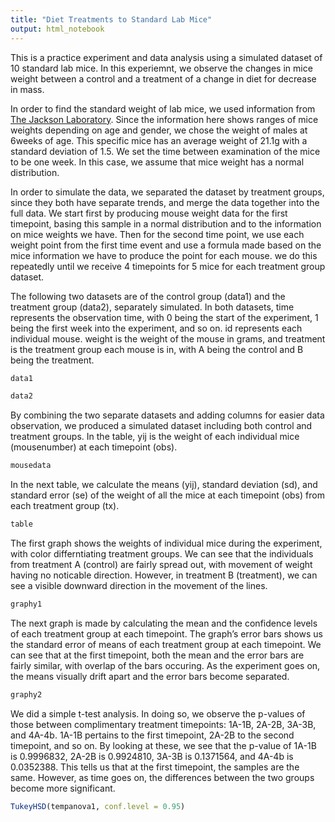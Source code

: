 ```yaml
---
title: "Diet Treatments to Standard Lab Mice"
output: html_notebook
---
```


This is a practice experiment and data analysis using a simulated dataset of 10 standard lab mice. In this experiemnt, we observe the changes in mice weight between a control and a treatment of a change in diet for decrease in mass. 

In order to find the standard weight of lab mice, we used information from [The Jackson Laboratory](https://www.jax.org/jax-mice-and-services/strain-data-sheet-pages/body-weight-chart-000664). Since the information here shows ranges of mice weights depending on age and gender, we chose the weight of males at 6weeks of age. This specific mice has an average weight of 21.1g with a standard deviation of 1.5. We set the time between examination of the mice to be one week. In this case, we assume that mice weight has a normal distribution. 

In order to simulate the data, we separated the dataset by treatment groups, since they both have separate trends, and merge the data together into the full data. We start first by producing mouse weight data for the first timepoint, basing this sample in a normal distribution and to the information on mice weights we have. Then for the second time point, we use each weight point from the first time event and use a formula made based on the mice information we have to produce the point for each mouse. we do this repeatedly until we receive 4 timepoints for 5 mice for each treatment group dataset.

The following two datasets are of the control group (data1) and the treatment group (data2), separately simulated. In both datasets, time represents the observation time, with 0 being the start of the experiment, 1 being the first week into the experiment, and so on. id represents each individual mouse. weight is the weight of the mouse in grams, and treatment is the treatment group each mouse is in, with A being the control and B being the treatment.

```r
data1
```

```r
data2
```

By combining the two separate datasets and adding columns for easier data observation, we produced a simulated dataset including both control and treatment groups. In the table, yij is the weight of each individual mice (mousenumber) at each timepoint (obs).

```r
mousedata
```

In the next table, we calculate the means (yij), standard deviation (sd), and standard error (se) of the weight of all the mice at each timepoint (obs) from each treatment group (tx).

```r
table
```

The first graph shows the weights of individual mice during the experiment, with color differntiating treatment groups. We can see that the individuals from treatment A (control) are fairly spread out, with movement of weight having no noticable direction. However, in treatment B (treatment), we can see a visible downward direction in the movement of the lines.

```r
graphy1
```

The next graph is made by calculating the mean and the confidence levels of each treatment group at each timepoint. The graph's error bars shows us the standard error of means of each treatment group at each timepoint. We can see that at the first timepoint, both the mean and the error bars are fairly similar, with overlap of the bars occuring. As the experiment goes on, the means visually drift apart and the error bars become separated.

```r
graphy2
```


We did a simple t-test analysis. In doing so, we observe the p-values of those between complimentary treatment timepoints: 1A-1B, 2A-2B, 3A-3B, and 4A-4b. 1A-1B pertains to the first timepoint, 2A-2B to the second timepoint, and so on. By looking at these, we see that the p-value of 1A-1B is 0.9996832, 2A-2B is 0.9924810, 3A-3B is 0.1371564, and 4A-4b is 0.0352388. This tells us that at the first timepoint, the samples are the same. However, as time goes on, the differences between the two groups become more significant.

```r
TukeyHSD(tempanova1, conf.level = 0.95)
```



















































